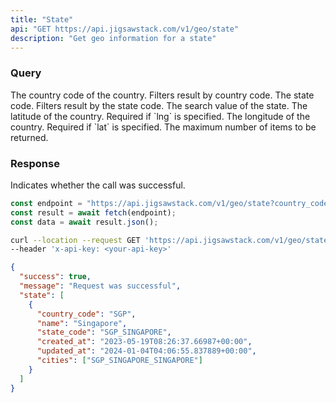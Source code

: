 ```yaml
---
title: "State"
api: "GET https://api.jigsawstack.com/v1/geo/state"
description: "Get geo information for a state"
---
```


### Query

<ParamField query="country_code" type="string">
  The country code of the country. Filters result by country code.
</ParamField>

<ParamField query="state_code" type="string">
  The state code. Filters result by the state code.
</ParamField>

<ParamField query="search_value" type="string">
  The search value of the state.
</ParamField>

<ParamField query="lat" type="string">
  The latitude of the country. Required if `lng` is specified.
</ParamField>

<ParamField query="lng" type="string">
  The longitude of the country. Required if `lat` is specified.
</ParamField>

<ParamField query="limit" type="string" default="10">
  The maximum number of items to be returned.
</ParamField>

<Snippet file="header.mdx" />

### Response

<ResponseField name="success" type="boolean">
  Indicates whether the call was successful.
</ResponseField>

<RequestExample>

```javascript Node.js
const endpoint = "https://api.jigsawstack.com/v1/geo/state?country_code=USA";
const result = await fetch(endpoint);
const data = await result.json();
```

```bash cURL
curl --location --request GET 'https://api.jigsawstack.com/v1/geo/state' \
--header 'x-api-key: <your-api-key>'
```

</RequestExample>

<ResponseExample>

```json Response
{
  "success": true,
  "message": "Request was successful",
  "state": [
    {
      "country_code": "SGP",
      "name": "Singapore",
      "state_code": "SGP_SINGAPORE",
      "created_at": "2023-05-19T08:26:37.66987+00:00",
      "updated_at": "2024-01-04T04:06:55.837889+00:00",
      "cities": ["SGP_SINGAPORE_SINGAPORE"]
    }
  ]
}
```

</ResponseExample>
